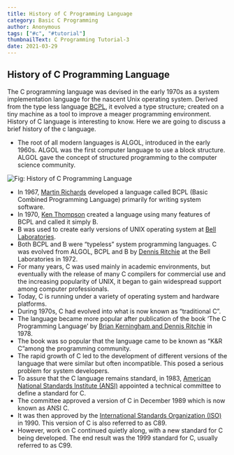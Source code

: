 ```yaml
---
title: History of C Programming Language
category: Basic C Programming
author: Anonymous
tags: ["#c", "#tutorial"]
thumbnailText: C Programming Tutorial-3
date: 2021-03-29
---
```


## History of C Programming Language

The C programming language was devised in the early 1970s as a system implementation
language for the nascent Unix operating system. Derived from the type less language
[BCPL](https://en.wikipedia.org/wiki/BCPL), it evolved a type structure; created on a tiny machine as a tool to improve a
meager programming environment. History of C language is interesting to know.
Here we are going to discuss a brief history of the c language.

- The root of all modern languages is ALGOL, introduced in the early 1960s.
ALGOL was the first computer language to use a block structure. ALGOL gave
the concept of structured programming to the computer science community.

![Fig: History of C Programming Language ](../../assets/cPic/hist.png)

- In 1967, [Martin Richards](https://en.wikipedia.org/wiki/Martin_Richards_(computer_scientist)) developed a language called BCPL
(Basic Combined Programming Language) primarily for writing system software.
- In 1970, [Ken Thompson](https://en.wikipedia.org/wiki/Ken_Thompson) created a language using many features of BCPL and called it simply B.
- B was used to create early versions of UNIX operating system at [Bell Laboratories](https://www.bell-labs.com/).
- Both BCPL and B were “typeless” system programming languages. C was evolved from ALGOL, BCPL and B by [Dennis Ritchie](https://en.wikipedia.org/wiki/Dennis_Ritchie)
at the Bell Laboratories in 1972.
- For many years, C was used mainly in academic environments, but eventually with the release of many C compilers for
commercial use and the increasing popularity of UNIX, it began to gain widespread support among computer professionals.
- Today, C is running under a variety of operating system and hardware platforms.
- During 1970s, C had evolved into what is now known as “traditional C”.
- The language became more popular after publication of the book ‘The C Programming Language’ by [Brian Kerningham and
Dennis Ritchie](https://en.wikipedia.org/wiki/Brian_Kernighan) in 1978.
- The book was so popular that the language came to be known as “K&R C”among the programming community.
- The rapid growth of C led to the development of different versions of the language that were similar but often incompatible.
This posed a serious problem for system developers.
- To assure that the C language remains standard, in 1983, [American National Standards Institute (ANSI)](https://ansi.org/) appointed a technical
committee to define a standard for C.
- The committee approved a version of C in December 1989 which is now known as ANSI C.
- It was then approved by the [International Standards Organization (ISO)](https://www.iso.org/home.html) in 1990. This version of C is also referred to as C89.
- However, work on C continued quietly along, with a new standard for C being developed. The end result was the 1999 standard for C,
usually referred to as C99.
